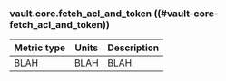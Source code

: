 ### vault.core.fetch_acl_and_token ((#vault-core-fetch_acl_and_token))

Metric type | Units | Description
----------- | ----- | -----------
BLAH     | BLAH    | BLAH